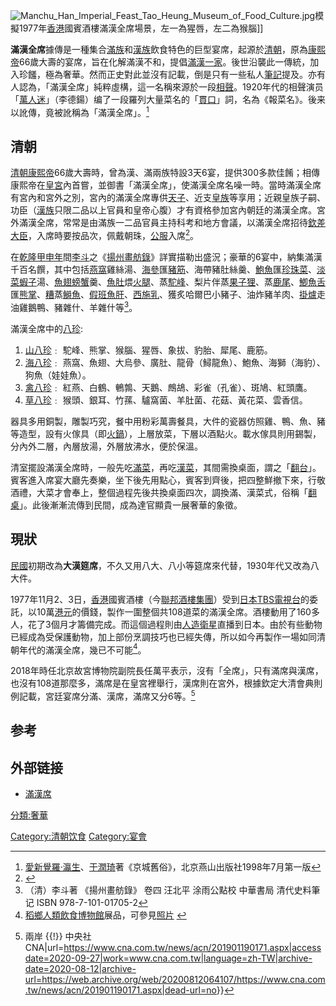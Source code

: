 {{About|满汉全席|同名者|滿漢全席 (消歧義)}} 
[[File:Manchu_Han_Imperial_Feast_Tao_Heung_Museum_of_Food_Culture.jpg|thumb]]模擬1977年[[香港|香港]]國賓酒樓滿漢全席場景，左一為猩唇，左二為猴腦]]

'''滿漢全席'''據傳是一種集合[[滿族|滿族]]和[[漢族|漢族]]飲食特色的巨型宴席，起源於[[清朝|清朝]]，原為[[康熙帝|康熙帝]]66歲大壽的宴席，旨在化解滿漢不和，提倡[[滿漢一家|滿漢一家]]。後世沿襲此一傳統，加入珍饈，極為奢華。然而正史對此並沒有記載，倒是只有一些私人[[筆記|筆記]]提及。亦有人認為，「滿漢全席」純粹虛構，這一名稱來源於一段[[相聲|相聲]]。1920年代的相聲演员「[[萬人迷|萬人迷]]」（李德鍚）编了一段羅列大量菜名的「[[貫口|貫口]]」詞，名為《報菜名》。後来以訛傳，竟被訛稱為「滿漢全席」。<ref>[[愛新覺羅·瀛生|愛新覺羅·瀛生]]、[[于潤琦|于潤琦]]著《京城舊俗》，北京燕山出版社1998年7月第一版</ref>

==清朝==
[[清朝|清朝]][[康熙帝|康熙帝]]66歲大壽時，曾為漢、滿兩族特設3天6宴，提供300多款佳餚；相傳康熙帝在[[皇宮|皇宮]]內首嘗，並御書「滿漢全席」，使滿漢全席名噪一時。當時滿漢全席有宮內和宮外之別，宮內的滿漢全席專供[[天子|天子]]、近支[[皇族|皇族]]等享用；近親皇族子嗣、功臣（[[漢族|漢族]]只限二品以上官員和皇帝心腹）才有資格參加宮內朝廷的滿漢全席。宮外滿漢全席，常常是由滿族一二品官員主持科考和地方會議，以滿漢全席招待[[欽差大臣|欽差大臣]]，入席時要按品次，佩戴朝珠，[[公服|公服]]入席<ref>{{cite web | url = http://www.fangshanfanzhuang.com.cn/ly.htm | title = 北京仿膳飯莊 | accessdate = 2010-11-11 | archive-url = https://web.archive.org/web/20100903141324/http://www.fangshanfanzhuang.com.cn/ly.htm | archive-date = 2010-09-03 | dead-url = yes }}</ref>。

在[[乾隆|乾隆]][[甲申年|甲申年]]間[[李斗|李斗]]之《[[揚州畫舫錄|揚州畫舫錄]]》詳實描勒出盛況；豪華的6宴中，納集滿漢千百名饌，其中包括[[燕窩|燕窩]]雞絲湯、[[海參|海參]]匯[[豬筋|豬筋]]、海帶豬肚絲羹、[[鮑魚|鮑魚]]匯[[珍珠菜|珍珠菜]]、[[淡菜|淡菜]][[蝦子|蝦子]]湯、[[魚翅|魚翅]][[螃蟹|螃蟹]]羹、[[魚肚|魚肚]]煨[[火腿|火腿]]、蒸[[駝峰|駝峰]]、梨片伴蒸[[果子狸|果子狸]]、蒸[[鹿尾|鹿尾]]、[[鯽魚舌|鯽魚舌]]匯[[熊掌|熊掌]]、[[糟|糟]]蒸[[鰣魚|鰣魚]]、[[假班魚肝|假班魚肝]]、[[西施乳|西施乳]]、獲炙哈爾巴小豬子、油炸豬羊肉、[[掛爐|掛爐]]走油雞鵝鴨、豬雜什、羊雜什等<ref>（清）李斗著 《揚州畫舫錄》 卷四 汪北平 涂雨公點校 中華書局 清代史料筆记 ISBN 978-7-101-01705-2 
</ref>。

滿漢全席中的[[八珍|八珍]]:
#[[山八珍|山八珍]]﹕ 駝峰、熊掌、猴腦、猩唇、象拔、豹胎、犀尾、鹿筋。
#[[海八珍|海八珍]]﹕ 燕窩、魚翅、大烏參、廣肚、龍骨（鱘龍魚）、鮑魚、海獅（海豹）、狗魚（娃娃魚）。 
#[[禽八珍|禽八珍]]﹕ 紅燕、白鶴、鵪鶉、天鵝、鷓鴣、彩雀（孔雀）、斑鳩、紅頭鷹。 
#[[草八珍|草八珍]]﹕ 猴頭、銀耳、竹蓀、驢窩菌、羊肚菌、花菇、黃花菜、雲香信。

器具多用銅製，雕製巧究，餐中用粉彩萬壽餐具，大件的瓷器仿照雞、鴨、魚、豬等造型，設有火傢具（即[[火鍋|火鍋]]），上層放菜，下層以酒點火。載水傢具則用錫製，分內外二層，內層放湯，外層放沸水，便於保溫。

清室擺設滿漢全席時，一般先吃[[滿菜|滿菜]]，再吃[[漢菜|漢菜]]，其間需換桌面，謂之「[[翻台|翻台]]」。賓客進入席宴大廳先奏樂，坐下後先用點心，賓客到齊後，把四整鮮撤下來，行敬酒禮，大菜才會奉上，整個過程先後共換桌面四次，調換滿、漢菜式，俗稱「[[翻桌|翻桌]]」。此後漸漸流傳到民間，成為達官顯貴一展奢華的象徵。

== 現狀 ==
[[中華民國|民國]]初期改為'''大漢筵席'''，不久又用八大、八小等筵席來代替，1930年代又改為八大件。

1977年11月2、3日，[[香港|香港]]國賓酒樓（今[[聯邦酒樓集團|聯邦酒樓集團]]）受到[[日本|日本]][[TBS電視台|TBS電視台]]的委託，以10萬[[港元|港元]]的價錢，製作一圍整個共108道菜的滿漢全席。酒樓動用了160多人，花了3個月才籌備完成。而這個過程則由[[人造衛星|人造衛星]]直播到日本。由於有些動物已經成為受保護動物，加上部份烹調技巧也已經失傳，所以如今再製作一場如同清朝年代的滿漢全席，幾已不可能<ref>[[稻鄉人類飲食博物館|稻鄉人類飲食博物館]]展品，可參見[http://diumanpark.mysinablog.com/resserver.php?blogId=11138&resource=1259094-FoodMuseum01.jpg 照片] {{dead link|date=2019年1月}}</ref>。

2018年時任北京故宮博物院副院長任萬平表示，沒有「全席」，只有滿席與漢席，也沒有108道那麼多，滿席是在皇宮裡舉行，漢席則在宮外，根據欽定大清會典則例記載，宮廷宴席分滿、漢席，滿席又分6等。<ref>{{Cite web|title=北京故宮：沒有滿漢全席 108道是演繹的 {{!}} 兩岸 {{!}} 中央社 CNA|url=https://www.cna.com.tw/news/acn/201901190171.aspx|accessdate=2020-09-27|work=www.cna.com.tw|language=zh-TW|archive-date=2020-08-12|archive-url=https://web.archive.org/web/20200812064107/https://www.cna.com.tw/news/acn/201901190171.aspx|dead-url=no}}</ref>

==参考==
<references />

==外部链接==
{{Wikisource|滿漢席}}
{{Portal|飲食}}
*[http://www.ausnz.net/dine/article_detail.asp?articleID=66 滿漢席] {{Wayback|url=http://www.ausnz.net/dine/article_detail.asp?articleID=66 |date=20190610032411 }}

[[Category:清朝饮食|Category:清朝饮食]]
[[Category:宴會|Category:宴會]]
[[分類:奢華|分類:奢華]]